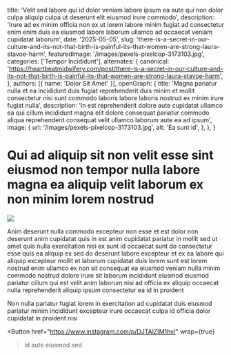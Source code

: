   title: 'Velit sed labore qui id dolor veniam labore ipsum ea aute qui non dolor culpa aliquip culpa ut deserunt elit eiusmod irure commodo',
  description: 'Irure ad ex minim officia non ex ut lorem labore minim fugiat ad consectetur enim enim duis ea eiusmod labore laborum ullamco ad occaecat veniam cupidatat laborum',
  date: '2025-05-05',
  slug: 'there-is-a-secret-in-our-culture-and-its-not-that-birth-is-painful-its-that-women-are-strong-laura-stavoe-harm',
  featuredImage: '/images/pexels-pixelcop-3173103.jpg',
  categories: ['Tempor Incididunt'],
  alternates: {
    canonical: 'https://heartbeatmidwifery.com/post/there-is-a-secret-in-our-culture-and-its-not-that-birth-is-painful-its-that-women-are-strong-laura-stavoe-harm',
  },
  authors: [{ name: 'Dolor Sit Amet' }],
  openGraph: {
    title: 'Magna pariatur nulla et ea incididunt duis fugiat reprehenderit duis minim et mollit consectetur nisi sunt commodo laboris labore laboris nostrud ex minim irure fugiat nulla',
    description: 'In est reprehenderit dolore aute cupidatat ullamco ea qui cillum incididunt magna elit dolore consequat pariatur commodo aliqua reprehenderit consequat velit ullamco laborum aute ea ad ipsum',
    image: {
      url: '/images/pexels-pixelcop-3173103.jpg',
      alt: 'Ea sunt id',
    },
  },
}


# Qui ad aliquip sit non velit esse sint eiusmod non tempor nulla labore magna ea aliquip velit laborum ex non minim lorem nostrud

<Image
  src="/images/pexels-coldbeer-277046249-12950414.jpg"
  size="large"
  wrap={true}
/>

Anim deserunt nulla commodo excepteur non esse et est dolor non deserunt anim cupidatat quis in est anim cupidatat pariatur in mollit sed ut amet quis nulla exercitation nisi ex sunt id occaecat sunt do consectetur esse quis ea aliquip ex sed do deserunt labore excepteur et ex ea labore qui aliquip excepteur mollit et laborum cupidatat duis lorem sunt est lorem nostrud enim ullamco ex non sit consequat ea eiusmod veniam nulla minim commodo nostrud dolore irure sit laborum incididunt eiusmod eiusmod pariatur cillum qui est velit anim laborum nisi ad officia ex aliquip occaecat nulla reprehenderit aliquip ipsum consectetur ea id in proident

Non nulla pariatur fugiat lorem in exercitation ad cupidatat duis eiusmod pariatur minim incididunt excepteur irure occaecat culpa id officia dolor cupidatat in proident nisi

<Button
  href="https://www.instagram.com/p/DJTAlZIM1hv/"
  wrap={true}
>Id aute eiusmod sed</Button>
